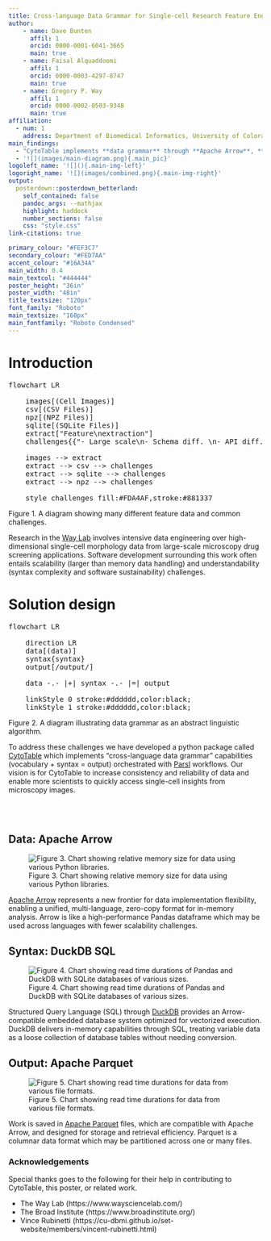```yaml
---
title: Cross-language Data Grammar for Single-cell Research Feature Engineering
author:
    - name: Dave Bunten
      affil: 1
      orcid: 0000-0001-6041-3665
      main: true
    - name: Faisal Alquaddoomi
      affil: 1
      orcid: 0000-0003-4297-8747
      main: true
    - name: Gregory P. Way
      affil: 1
      orcid: 0000-0002-0503-9348
      main: true
affiliation:
  - num: 1
    address: Department of Biomedical Informatics, University of Colorado Anschutz
main_findings:
  - "CytoTable implements **data grammar** through **Apache Arrow**, **DuckDB SQL**, **Apache Parquet** for increased research velocity, cross-language integration, and understandability."
  - '![](images/main-diagram.png){.main_pic}'
logoleft_name: '![](){.main-img-left}'
logoright_name: '![](images/combined.png){.main-img-right}'
output: 
  posterdown::posterdown_betterland:
    self_contained: false
    pandoc_args: --mathjax
    highlight: haddock
    number_sections: false
    css: "style.css"
link-citations: true

primary_colour: "#FEF3C7"
secondary_colour: "#FED7AA"
accent_colour: "#16A34A"
main_width: 0.4
main_textcol: "#444444"
poster_height: "36in"
poster_width: "48in"
title_textsize: "120px"
font_family: "Roboto"
main_textsize: "160px"
main_fontfamily: "Roboto Condensed"
---
```


# Introduction

<script type="module">
  import mermaid from 'https://unpkg.com/mermaid@9/dist/mermaid.esm.min.mjs';
  mermaid.initialize({ startOnLoad: true });
</script>

<pre class="mermaid">
flowchart LR

    images[(Cell Images)]
    csv[(CSV Files)]
    npz[(NPZ Files)]
    sqlite[(SQLite Files)]
    extract["Feature\nextraction"]
    challenges{{"- Large scale\n- Schema diff. \n- API diff."}}

    images --> extract
    extract --> csv --> challenges
    extract --> sqlite --> challenges
    extract --> npz --> challenges

    style challenges fill:#FDA4AF,stroke:#881337
</pre>
<p class="figcaption">Figure 1. A diagram showing many different feature data and common challenges.</p>

Research in the [Way Lab](https://www.waysciencelab.com/) involves intensive data engineering over high-dimensional single-cell morphology data from large-scale microscopy drug screening applications.
Software development surrounding this work often entails scalability (larger than memory data handling) and understandability (syntax complexity and software sustainability) challenges.

# Solution design

<pre class="mermaid">
flowchart LR

    direction LR
    data[(data)]
    syntax{syntax}
    output[/output/]

    data -.- |+| syntax -.- |=| output
    
    linkStyle 0 stroke:#dddddd,color:black;
    linkStyle 1 stroke:#dddddd,color:black;
</pre>
<p class="figcaption">Figure 2. A diagram illustrating data grammar as an abstract linguistic algorithm.</p>

To address these challenges we have developed a python package called [CytoTable](https://github.com/cytomining/CytoTable) which implements "cross-language data grammar" capabilities (vocabulary + syntax = output) orchestrated with [Parsl](https://github.com/Parsl/parsl) workflows.
Our vision is for CytoTable to increase consistency and reliability of data and enable more scientists to quickly access single-cell insights from microscopy images.

<br>
<br>

##  <i class="fa fa-circle fa-lg"></i> Data: Apache Arrow

![Figure 3. Chart showing relative memory size for data using various Python libraries.](https://raw.githubusercontent.com/cytomining/CytoTable-benchmarks/init-benchmarks/notebooks/images/mem-read-size.png)

[Apache Arrow](https://arrow.apache.org/) represents a new frontier for data implementation flexibility, enabling a unified, multi-language, zero-copy format for in-memory analysis.
Arrow is like a high-performance Pandas dataframe which may be used across languages with fewer scalability challenges.

## <i class="fa fa-stream fa-lg"></i> Syntax: DuckDB SQL

![Figure 4. Chart showing read time durations of Pandas and DuckDB with SQLite databases of various sizes.](https://raw.githubusercontent.com/cytomining/CytoTable-benchmarks/init-benchmarks/notebooks/images/join-read-time.png)

Structured Query Language (SQL) through [DuckDB](https://duckdb.org/) provides an Arrow-compatible embedded database system optimized for vectorized execution.
DuckDB delivers in-memory capabilities through SQL, treating variable data as a loose collection of database tables without needing conversion.

## <i class="fa fa-file-alt fa-lg"></i> Output: Apache Parquet

![Figure 5. Chart showing read time durations for data from various file formats.](https://github.com/cytomining/CytoTable-benchmarks/blob/init-benchmarks/notebooks/images/file-read-time-all.png?raw=true)

Work is saved in [Apache Parquet](https://parquet.apache.org/) files, which are compatible with Apache Arrow, and designed for storage and retrieval efficiency.
Parquet is a columnar data format which may be partitioned across one or many files.

### Acknowledgements

<p style="margin-bottom:5px;">Special thanks goes to the following for their help in contributing to CytoTable, this poster, or related work.<p>

- The Way Lab (https://www.waysciencelab.com/)
- The Broad Institute (https://www.broadinstitute.org/)
- Vince Rubinetti (https://cu-dbmi.github.io/set-website/members/vincent-rubinetti.html)
